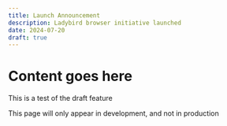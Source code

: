 ```yaml
---
title: Launch Announcement
description: Ladybird browser initiative launched
date: 2024-07-20
draft: true
---
```


# Content goes here

This is a test of the draft feature

This page will only appear in development, and not in production

